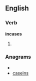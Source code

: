 ==English==

===Verb===
'''incases'''

# {{third-person singular of|[[incase]]}}

===Anagrams===
* {{alphagram|aceinss}}
* [[caseins#English|caseins]]